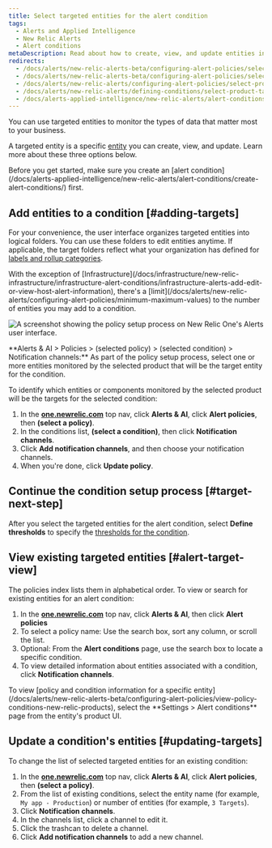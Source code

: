 ```yaml
---
title: Select targeted entities for the alert condition
tags:
  - Alerts and Applied Intelligence
  - New Relic Alerts
  - Alert conditions
metaDescription: Read about how to create, view, and update entities in notification channels for your policy conditions.
redirects:
  - /docs/alerts/new-relic-alerts-beta/configuring-alert-policies/selecting-product-targets-alert-condition
  - /docs/alerts/new-relic-alerts-beta/configuring-alert-policies/select-product-targets-alert-condition
  - /docs/alerts/new-relic-alerts/configuring-alert-policies/select-product-targets-alert-condition
  - /docs/alerts/new-relic-alerts/defining-conditions/select-product-targets-alert-condition
  - /docs/alerts-applied-intelligence/new-relic-alerts/alert-conditions/select-product-targets-alert-condition
---
```


You can use targeted entities to monitor the types of data that matter most to your business.

A targeted entity is a specific [entity](/docs/new-relic-one/use-new-relic-one/core-concepts/what-entity-new-relic/) you can create, view, and update. Learn more about these three options below.

<Callout variant="tip">
  Before you get started, make sure you create an [alert
  condition](/docs/alerts-applied-intelligence/new-relic-alerts/alert-conditions/create-alert-conditions/)
  first.
</Callout>

## Add entities to a condition [#adding-targets]

For your convenience, the user interface organizes targeted entities into logical folders. You can use these folders to edit entities anytime. If applicable, the target folders reflect what your organization has defined for [labels and rollup categories](/docs/apm/new-relic-apm/maintenance/labels-categories-organizing-your-apps-servers).

<Callout variant="important">
  With the exception of
  [Infrastructure](/docs/infrastructure/new-relic-infrastructure/infrastructure-alert-conditions/infrastructure-alerts-add-edit-or-view-host-alert-information),
  there's a
  [limit](/docs/alerts/new-relic-alerts/configuring-alert-policies/minimum-maximum-values)
  to the number of entities you may add to a condition.
</Callout>

![A screenshot showing the policy setup process on New Relic One's Alerts user interface.](src/images/policy-alerts-UI.png "A screenshot showing the policy setup process on New Relic One's Alerts user interface.")

<figcaption>
  **Alerts & AI > Policies > (selected policy) > (selected condition) >
  Notification channels:** As part of the policy setup process, select one or
  more entities monitored by the selected product that will be the target entity
  for the condition.
</figcaption>

To identify which entities or components monitored by the selected product will be the targets for the selected condition:

1. In the **[one.newrelic.com](https://one.newrelic.com/ 'Link opens in a new window.')** top nav, click **Alerts & AI**, click **Alert policies**, then **(select a policy)**.
2. In the conditions list, **(select a condition)**, then click **Notification channels**.
3. Click **Add notification channels**, and then choose your notification channels.
4. When you're done, click **Update policy**.

## Continue the condition setup process [#target-next-step]

After you select the targeted entities for the alert condition, select **Define thresholds** to specify the [thresholds for the condition](/docs/alerts/new-relic-alerts-beta/configuring-alert-policies/define-thresholds-trigger-alert).

## View existing targeted entities [#alert-target-view]

The policies index lists them in alphabetical order. To view or search for existing entities for an alert condition:

1. In the **[one.newrelic.com](https://one.newrelic.com/ 'Link opens in a new window.')** top nav, click **Alerts & AI**, then click **Alert policies**
2. To select a policy name: Use the search box, sort any column, or scroll the list.
3. Optional: From the **Alert conditions** page, use the search box to locate a specific condition.
4. To view detailed information about entities associated with a condition, click **Notification channels**.

<Callout variant="tip">
  To view [policy and condition information for a specific
  entity](/docs/alerts/new-relic-alerts-beta/configuring-alert-policies/view-policy-conditions-new-relic-products),
  select the **Settings > Alert conditions** page from the entity's product UI.
</Callout>

## Update a condition's entities [#updating-targets]

To change the list of selected targeted entities for an existing condition:

1. In the **[one.newrelic.com](https://one.newrelic.com/ 'Link opens in a new window.')** top nav, click **Alerts & AI**, click **Alert policies**, then **(select a policy)**.
2. From the list of existing conditions, select the entity name (for example, `My app - Production`) or number of entities (for example, `3 Targets`).
3. Click **Notification channels**.
4. In the channels list, click a channel to edit it.
5. Click the trashcan to delete a channel.
6. Click **Add notification channels** to add a new channel.
